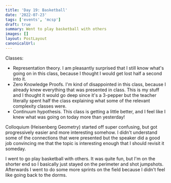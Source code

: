 ```yaml
---
title: 'Day 19: Basketball'
date: '2022-07-23'
tags: ['events', 'mcsp']
draft: true
summary: Went to play basketball with others
images: []
layout: PostLayout
canonicalUrl:
---
```


Classes:

- Representation theory. I am pleasantly surprised that I still know what's going on in this class, because I thought I would get lost half a second into it.
- Zero Knowledge Proofs. I'm kind of disappointed in this class, because I already knew everything that was presented in class. This is my stuff and I thought it would go deep since it's a 3-pepper but the teacher literally spent half the class explaining what some of the relevant complexity classes were.
- Continuum hypothesis. This class is getting a little better, and I feel like I knew what was going on today more than yesterday!

Colloquium (Heisenberg Geometry) started off super confusing, but got progressively easier and more interesting somehow. I didn't understand some of the connections that were presented but the speaker did a good job convincing me that the topic is interesting enough that I should revisit it someday.

I went to go play basketball with others. It was quite fun, but I'm on the shorter end so I basically just stayed on the perimeter and shot jumpshots. Afterwards I went to do some more sprints on the field because I didn't feel like going back to the dorms.
